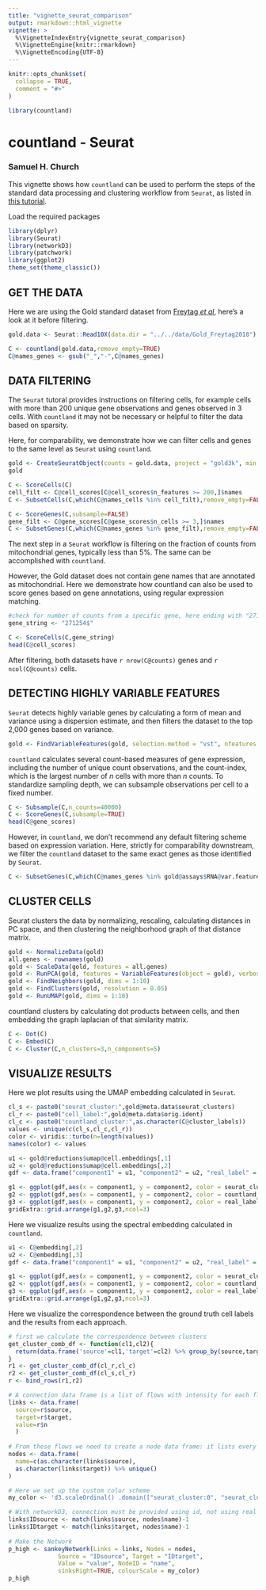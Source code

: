 ```yaml
---
title: "vignette_seurat_comparison"
output: rmarkdown::html_vignette
vignette: >
  %\VignetteIndexEntry{vignette_seurat_comparison}
  %\VignetteEngine{knitr::rmarkdown}
  %\VignetteEncoding{UTF-8}
---
```


```r
knitr::opts_chunk$set(
  collapse = TRUE,
  comment = "#>"
)
```

```r
library(countland)
```

# countland - Seurat
### Samuel H. Church

This vignette shows how `countland` can be used to perform the steps of the standard data processing and clustering workflow from `Seurat`, as listed in [this tutorial](https://satijalab.org/seurat/articles/pbmc3k_tutorial.html).

Load the required packages

```r
library(dplyr)
library(Seurat)
library(networkD3)
library(patchwork)
library(ggplot2)
theme_set(theme_classic())
```

## GET THE DATA

Here we are using the Gold standard dataset from [Freytag _et al_](10.12688/f1000research.15809.2), here's a look at it before filtering.

```r
gold.data <- Seurat::Read10X(data.dir = "../../data/Gold_Freytag2018")
```

```r
C <- countland(gold.data,remove_empty=TRUE)
C@names_genes <- gsub("_","-",C@names_genes)
```

## DATA FILTERING 

The `Seurat` tutoral provides instructions on filtering cells, for example cells with more than 200 unique gene observations and genes observed in 3 cells. With `countland` it may not be necessary or helpful to filter the data based on sparsity.

Here, for comparability, we demonstrate how we can filter cells and genes to the same level as `Seurat` using `countland`.

```r
gold <- CreateSeuratObject(counts = gold.data, project = "gold3k", min.cells = 3, min.features = 200)
gold

C <- ScoreCells(C)
cell_filt <- C@cell_scores[C@cell_scores$n_features >= 200,]$names
C <- SubsetCells(C,which(C@names_cells %in% cell_filt),remove_empty=FALSE)

C <- ScoreGenes(C,subsample=FALSE)
gene_filt <- C@gene_scores[C@gene_scores$n_cells >= 3,]$names
C <- SubsetGenes(C,which(C@names_genes %in% gene_filt),remove_empty=FALSE)
```

The next step in a `Seurat` workflow is filtering on the fraction of counts from mitochondrial genes, typically less than 5\%. The same can be accomplished with `countland`. 

However, the Gold dataset does not contain gene names that are annotated as mitochondrial. Here we demonstrate how countland can also be used to score genes based on gene annotations, using regular expression matching.

```r
#check for number of counts from a specific gene, here ending with "271254"
gene_string <- "271254$"

C <- ScoreCells(C,gene_string)
head(C@cell_scores)
```

After filtering, both datasets have `r nrow(C@counts)` genes and `r ncol(C@counts)` cells.

## DETECTING HIGHLY VARIABLE FEATURES

`Seurat` detects highly variable genes by calculating a form of mean and variance using a dispersion estimate, and then filters the dataset to the top 2,000 genes based on variance.

```r
gold <- FindVariableFeatures(gold, selection.method = "vst", nfeatures = 2000)
```

`countland` calculates several count-based measures of gene expression, including the number of unique count observations, and the count-index, which is the largest number of _n_ cells with more than _n_ counts. To standardize sampling depth, we can subsample observations per cell to a fixed number.

```r
C <- Subsample(C,n_counts=40000)
C <- ScoreGenes(C,subsample=TRUE)
head(C@gene_scores)
```

However, in `countland`, we don't recommend any default filtering scheme based on expression variation. Here, strictly for comparability downstream, we filter the `countland` dataset to the same exact genes as those identified by `Seurat`.

```r
C <- SubsetGenes(C,which(C@names_genes %in% gold@assays$RNA@var.features))
```

## CLUSTER CELLS

Seurat clusters the data by normalizing, rescaling, calculating distances in PC space, and then clustering the neighborhood graph of that distance matrix.

```r
gold <- NormalizeData(gold)
all.genes <- rownames(gold)
gold <- ScaleData(gold, features = all.genes)
gold <- RunPCA(gold, features = VariableFeatures(object = gold), verbose=F)
gold <- FindNeighbors(gold, dims = 1:10)
gold <- FindClusters(gold, resolution = 0.05)
gold <- RunUMAP(gold, dims = 1:10)
```

countland clusters by calculating dot products between cells, and then embedding the graph laplacian of that similarity matrix.

```r
C <- Dot(C)
C <- Embed(C)
C <- Cluster(C,n_clusters=3,n_components=5)
```

## VISUALIZE RESULTS

Here we plot results using the UMAP embedding calculated in `Seurat`.

```r
cl_s <- paste0("seurat_cluster:",gold@meta.data$seurat_clusters)
cl_r <- paste0("cell_label:",gold@meta.data$orig.ident)
cl_c <- paste0("countland_cluster:",as.character(C@cluster_labels))
values <- unique(c(cl_s,cl_c,cl_r))
color <- viridis::turbo(n=length(values))
names(color) <- values

u1 <- gold@reductions$umap@cell.embeddings[,1]
u2 <- gold@reductions$umap@cell.embeddings[,2]
gdf <- data.frame("component1" = u1, "component2" = u2, "real_label" = cl_r, "seurat_clusters" = cl_s, "countland_clusters" = cl_c)

g1 <- ggplot(gdf,aes(x = component1, y = component2, color = seurat_clusters)) + geom_point(size=1) + scale_color_manual(values=color) + theme("legend.position" = "none") + ggtitle("Seurat clustering")
g2 <- ggplot(gdf,aes(x = component1, y = component2, color = countland_clusters)) + geom_point(size=1) + scale_color_manual(values=color) + theme("legend.position" = "none") + ggtitle("countland clustering")
g3 <- ggplot(gdf,aes(x = component1, y = component2, color = real_label)) + geom_point(size=1) + scale_color_manual(values=color) + theme("legend.position" = "none") + ggtitle("ground truth")
gridExtra::grid.arrange(g1,g2,g3,ncol=3)
```

Here we visualize results using the spectral embedding calculated in `countland`.

```r
u1 <- C@embedding[,2]
u2 <- C@embedding[,3]
gdf <- data.frame("component1" = u1, "component2" = u2, "real_label" = cl_r, "seurat_clusters" = cl_s, "countland_clusters" = cl_c)

g1 <- ggplot(gdf,aes(x = component1, y = component2, color = seurat_clusters)) + geom_point(size=1) + scale_color_manual(values=color) + theme("legend.position" = "none") + ggtitle("Seurat clustering")
g2 <- ggplot(gdf,aes(x = component1, y = component2, color = countland_clusters)) + geom_point(size=1) + scale_color_manual(values=color) + theme("legend.position" = "none") + ggtitle("countland clustering")
g3 <- ggplot(gdf,aes(x = component1, y = component2, color = real_label)) + geom_point(size=1) + scale_color_manual(values=color) + theme("legend.position" = "none") + ggtitle("ground truth")
gridExtra::grid.arrange(g1,g2,g3,ncol=3)
```

Here we visualize the correspondence between the ground truth cell labels and the results from each approach.

```r
# first we calculate the correspondence between clusters
get_cluster_comb_df <- function(cl1,cl2){
  return(data.frame('source'=cl1,'target'=cl2) %>% group_by(source,target) %>% count())
}
r1 <- get_cluster_comb_df(cl_r,cl_c)
r2 <- get_cluster_comb_df(cl_s,cl_r)
r <- bind_rows(r1,r2)

# A connection data frame is a list of flows with intensity for each flow
links <- data.frame(
  source=r$source, 
  target=r$target, 
  value=r$n
  )
 
# From these flows we need to create a node data frame: it lists every entities involved in the flow
nodes <- data.frame(
  name=c(as.character(links$source), 
  as.character(links$target)) %>% unique()
)

# Here we set up the custom color scheme
my_color <- 'd3.scaleOrdinal() .domain(["seurat_cluster:0", "seurat_cluster:3", "seurat_cluster:2", "seurat_cluster:1", "countland_cluster:2", "countland_cluster:1", "countland_cluster:3", "cell_label:H2228", "cell_label:H1975", "cell_label:HCC827"]) .range(["#30123BFF",  "#4662D7FF",  "#36AAF9FF",  "#1AE4B6FF",  "#72FE5EFF",  "#C7EF34FF",  "#FABA39FF",  "#F66B19FF",  "#CB2A04FF",  "#7A0403FF"])'

# With networkD3, connection must be provided using id, not using real name like in the links dataframe.. So we need to reformat it.
links$IDsource <- match(links$source, nodes$name)-1 
links$IDtarget <- match(links$target, nodes$name)-1
 
# Make the Network
p_high <- sankeyNetwork(Links = links, Nodes = nodes,
              Source = "IDsource", Target = "IDtarget",
              Value = "value", NodeID = "name", 
              sinksRight=TRUE, colourScale = my_color)
p_high
```

